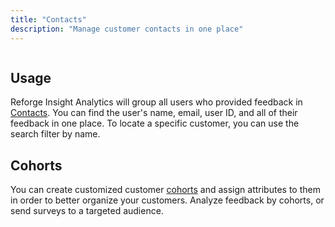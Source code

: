 ```yaml
---
title: "Contacts"
description: "Manage customer contacts in one place"
---
```


<Frame>
  <img
    src="/contacts.gif"
    style={{ width:"100%" }}
    alt=""
    title=""
  />
</Frame>

## Usage

Reforge Insight Analytics will group all users who provided feedback in [Contacts](https://insights.reforge.com/w/default/feedback/contacts). You can find the user's name, email, user ID, and all of their feedback in one place. To locate a specific customer, you can use the search filter by name.

## Cohorts

You can create customized customer [cohorts](https://insights.reforge.com/w/default/feedback/contacts) and assign attributes to them in order to better organize your customers. Analyze feedback by cohorts, or send surveys to a targeted audience.

<Frame>
  <img
    src="/contacts.gif"
    style={{ width:"100%" }}
    alt=""
    title=""
  />
</Frame>